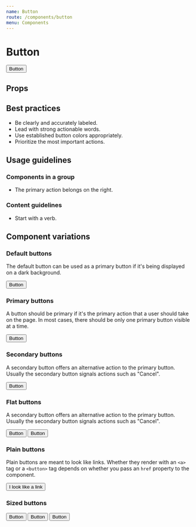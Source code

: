 ```yaml
---
name: Button
route: /components/button
menu: Components
---
```





# Button

<Playground wrapper={Wrapper}>
  	<Button primary>Button</Button>
</Playground>

## Props

<div>
	<PropTable component={Button} />
</div>

## Best practices
- Be clearly and accurately labeled.
- Lead with strong actionable words.
- Use established button colors appropriately.
- Prioritize the most important actions.

## Usage guidelines

### Components in a group
- The primary action belongs on the right.

### Content guidelines
- Start with a verb.

## Component variations

### Default buttons
The default button can be used as a primary button if it's being displayed
on a dark background.

<Playground wrapper={Wrapper}>
  <Button>Button</Button>
</Playground>

### Primary buttons
A button should be primary if it's the primary action that a user should take
on the page. In most cases, there should be only one primary button visible
at a time.

<Playground wrapper={Wrapper}>
  <Button primary>Button</Button>
</Playground>

### Secondary buttons
A secondary button offers an alternative action to the primary button.
Usually the secondary button signals actions such as "Cancel".

<Playground wrapper={Wrapper}>
  <Button secondary>Button</Button>
</Playground>

### Flat buttons
A secondary button offers an alternative action to the primary button.
Usually the secondary button signals actions such as "Cancel".

<Playground wrapper={Wrapper}>
  <Fragment>
    <Button flat primary>Button</Button>
    <Button flat secondary>Button</Button>
  </Fragment>
</Playground>

### Plain buttons
Plain buttons are meant to look like links. Whether they render with an
`<a>` tag or a `<button>` tag depends on whether you pass an `href`
property to the component.

<Playground wrapper={Wrapper}>
  <Button plain primary href="#">I look like a link</Button>
</Playground>

### Sized buttons

<Playground wrapper={Wrapper}>
  <Fragment>
    <Button size={Button.KILO}>Button</Button>
    <Button size={Button.MEGA}>Button</Button>
    <Button size={Button.GIGA}>Button</Button>
  </Fragment>
</Playground>
